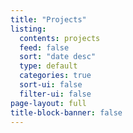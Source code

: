 ```yaml
---
title: "Projects"
listing:
  contents: projects
  feed: false
  sort: "date desc"
  type: default
  categories: true
  sort-ui: false
  filter-ui: false
page-layout: full
title-block-banner: false
---
```

